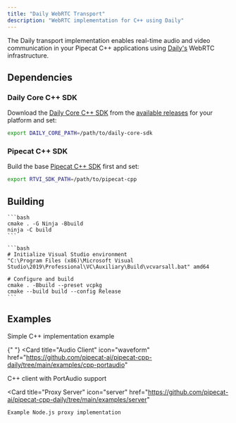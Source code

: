 ```yaml
---
title: "Daily WebRTC Transport"
description: "WebRTC implementation for C++ using Daily"
---
```


The Daily transport implementation enables real-time audio and video communication in your Pipecat C++ applications using [Daily's](https://www.daily.co/) WebRTC infrastructure.

## Dependencies

### Daily Core C++ SDK

Download the [Daily Core C++ SDK](https://github.com/daily-co/daily-core-sdk) from the [available releases](https://github.com/daily-co/daily-core-sdk/releases) for your platform and set:

```bash
export DAILY_CORE_PATH=/path/to/daily-core-sdk
```

### Pipecat C++ SDK

Build the base [Pipecat C++ SDK](https://github.com/pipecat-ai/pipecat-cpp) first and set:

```bash
export RTVI_SDK_PATH=/path/to/pipecat-cpp
```

## Building

<Tabs>
  <Tab title="Linux/macOS">

    ```bash
    cmake . -G Ninja -Bbuild
    ninja -C build
    ```

  </Tab>
  <Tab title="Windows">
  
    ```bash
    # Initialize Visual Studio environment
    "C:\Program Files (x86)\Microsoft Visual Studio\2019\Professional\VC\Auxiliary\Build\vcvarsall.bat" amd64
    
    # Configure and build
    cmake . -Bbuild --preset vcpkg
    cmake --build build --config Release
    ```

  </Tab>
</Tabs>

## Examples

<CardGroup cols={3}>
  <Card
    title="Basic Client"
    icon="code"
    href="https://github.com/pipecat-ai/pipecat-cpp-daily/tree/main/examples/cpp"
  >
    Simple C++ implementation example
  </Card>

{" "}
<Card
  title="Audio Client"
  icon="waveform"
  href="https://github.com/pipecat-ai/pipecat-cpp-daily/tree/main/examples/cpp-portaudio"
>
  C++ client with PortAudio support
</Card>

  <Card
    title="Proxy Server"
    icon="server"
    href="https://github.com/pipecat-ai/pipecat-cpp-daily/tree/main/examples/server"
  >
    Example Node.js proxy implementation
  </Card>
</CardGroup>
